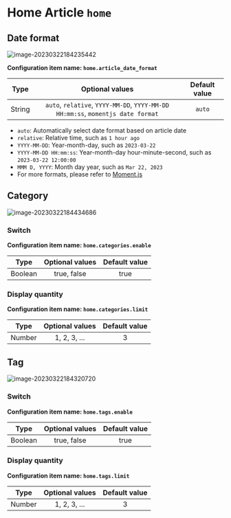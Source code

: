 # Home Article `home`

## Date format

![image-20230322184235442](https://evan.beee.top/img/2023/03/22/6e5dd768ca4967820c295ed4819eae2c.png)

**Configuration item name: `home.article_date_format`**

| Type | Optional values | Default value |
| :---: | :---: | :---: |
| String | `auto`, `relative`, `YYYY-MM-DD`, `YYYY-MM-DD HH:mm:ss`, `momentjs date format` | `auto` |

  * `auto`: Automatically select date format based on article date
  * `relative`: Relative time, such as `1 hour ago`
  * `YYYY-MM-DD`: Year-month-day, such as `2023-03-22`
  * `YYYY-MM-DD HH:mm:ss`: Year-month-day hour-minute-second, such as `2023-03-22 12:00:00`
  * `MMM D, YYYY`: Month day year, such as `Mar 22, 2023`
  * For more formats, please refer to [Moment.js](momentjs.com/docs/#/displaying/format/)

## Category

![image-20230322184434686](https://evan.beee.top/img/2023/03/22/1374fdcb46ddfa5a5aa1fc172d8ba40f.png)

### Switch

**Configuration item name: `home.categories.enable`**

| Type | Optional values | Default value |
| :---: | :---: | :---: |
| Boolean | true, false | true |

### Display quantity

**Configuration item name: `home.categories.limit`**

| Type | Optional values | Default value |
| :---: | :---: | :---: |
| Number | 1, 2, 3, ... | 3 |

## Tag

![image-20230322184320720](https://evan.beee.top/img/2023/03/22/28e485beefdc3b843832d435b61848b0.png)

### Switch

**Configuration item name: `home.tags.enable`**

| Type | Optional values | Default value |
| :---: | :---: | :---: |
| Boolean | true, false | true |

### Display quantity

**Configuration item name: `home.tags.limit`**

| Type | Optional values | Default value |
| :---: | :---: | :---: |
| Number | 1, 2, 3, ... | 3 |

```
